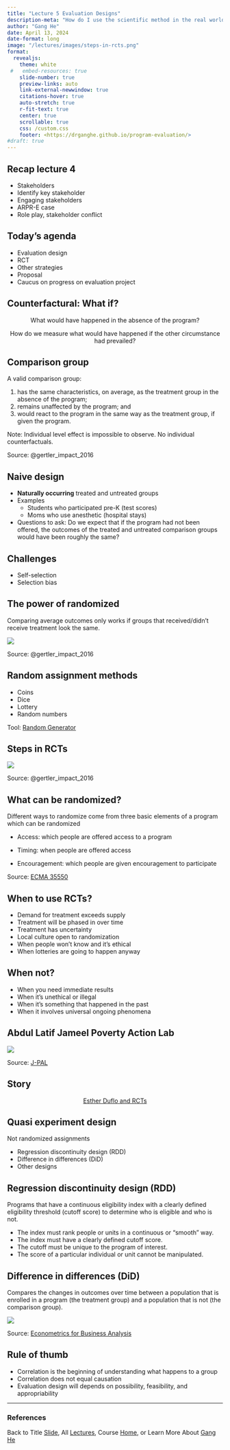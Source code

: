 ```yaml
---
title: "Lecture 5 Evaluation Designs"
description-meta: "How do I use the scientific method in the real world?"
author: "Gang He"
date: April 13, 2024
date-format: long
image: "/lectures/images/steps-in-rcts.png"
format:
  revealjs:
    theme: white
 #   embed-resources: true
    slide-number: true
    preview-links: auto
    link-external-newwindow: true
    citations-hover: true
    auto-stretch: true
    r-fit-text: true
    center: true
    scrollable: true
    css: /custom.css
    footer: <https://drganghe.github.io/program-evaluation/>
#draft: true
---
```


## Recap lecture 4

- Stakeholders
- Identify key stakeholder
- Engaging stakeholders
- ARPR-E case
- Role play, stakeholder conflict


## Today's agenda

- Evaluation design
- RCT
- Other strategies
- Proposal
- Caucus on progress on evaluation project


## Counterfactural: What if?

:::{style="text-align:center"}
What would have happened in the absence of the program?

How do we measure what would have happened if the other circumstance had prevailed?
:::


## Comparison group

A valid comparison group:

1. has the same characteristics, on average, as the treatment group in the
absence of the program;
1. remains unaffected by the program; and
1. would react to the program in the same way as the treatment group, if given the program.

Note: Individual level effect is impossible to observe. No individual counterfactuals.


::: footer
Source: @gertler_impact_2016
:::

## Naive design

- **Naturally occurring** treated and untreated groups
- Examples
  - Students who participated pre-K (test scores)
  - Moms who use anesthetic (hospital stays)
- Questions to ask: Do we expect that if the program had not been offered, the outcomes of the treated and untreated comparison groups would have been roughly the same?


## Challenges

- Self-selection
- Selection bias


## The power of randomized

Comparing average outcomes only works if groups that received/didn't receive treatment look the same.

![](/lectures/images/random-sampling-randomized-treatment.png){fig-align="center"}

::: footer
Source: @gertler_impact_2016
:::


## Random assignment methods

- Coins
- Dice
- Lottery
- Random numbers

Tool: [Random Generator](/files/tools/RandomGenerator.xlsx)


## Steps in RCTs

![](/lectures/images/steps-in-rcts.png){fig-align="center"}

::: footer
Source: @gertler_impact_2016
:::


## What can be randomized?

Different ways to randomize come from three basic elements of a program which can be randomized

- Access: which people are offered access to a program

- Timing: when people are offered access

- Encouragement: which people are given encouragement to participate


::: footer
Source: [ECMA 35550](http://runningres.com/course-details)
:::


## When to use RCTs?

- Demand for treatment exceeds supply
- Treatment will be phased in over time
- Treatment has uncertainty
- Local culture open to randomization
- When people won't know and it's ethical
- When lotteries are going to happen anyway


## When not?

- When you need immediate results
- When it's unethical or illegal
- When it's something that happened in the past
- When it involves universal ongoing phenomena


## Abdul Latif Jameel Poverty Action Lab

![](/lectures/images/jpal.webp){fig-align="center"}

::: footer
Source: [J-PAL](https://www.povertyactionlab.org/)
:::


## Story

:::{style="text-align:center;"}
[Esther Duflo and RCTs](/stories/esther-duflo-and-rcts.qmd)
:::


## Quasi experiment design

Not randomized assignments

- Regression discontinuity design (RDD) 
- Difference in differences (DiD) 
- Other designs


## Regression discontinuity design (RDD)

Programs that have a continuous eligibility index with a clearly defined eligibility threshold (cutoff score) to determine who is eligible and who is not.

- The index must rank people or units in a continuous or “smooth” way.
- The index must have a clearly defined cutoff score.
- The cutoff must be unique to the program of interest.
- The score of a particular individual or unit cannot be manipulated.


## Difference in differences (DiD)

Compares the changes in outcomes over time between a population that is enrolled in a program (the treatment group) and a population that is not (the comparison group).

![](/lectures/images/DiD-visual.png){fig-align="center"}

::: footer
Source: [Econometrics for Business Analysis](https://bookdown.org/cuborican/RE_STAT/difference-in-differences.html)
:::


## Rule of thumb

- Correlation is the beginning of understanding what happens to a group
- Correlation does not equal causation
- Evaluation design will depends on possibility, feasibility, and appropriability


------

### References

::: {#refs}
:::

::: footer
Back to Title [Slide](https://drganghe.github.io/program-evaluation/lectures/lecture5/#/title-slide), All [Lectures](https://drganghe.github.io/program-evaluation/lectures.html), Course [Home](https://drganghe.github.io/program-evaluation/), or Learn More About [Gang He](https://drganghe.github.io)
:::
